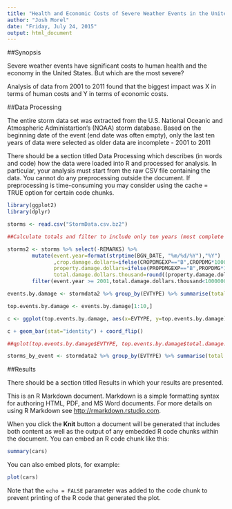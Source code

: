 ```yaml
---
title: "Health and Economic Costs of Severe Weather Events in the United States"
author: "Josh Morel"
date: "Friday, July 24, 2015"
output: html_document
---
```


##Synopsis

Severe weather events have significant costs to human health and the economy in the United States. But which are the most severe?

Analysis of data from 2001 to 2011 found that the biggest impact was X in terms of human costs and Y in terms of economic costs.  
 
##Data Processing

The entire storm data set was extracted from the U.S. National Oceanic and Atmospheric Administartion's (NOAA) storm database.  Based on the beginning date of the event (end date was often empty), only the last ten years of data were selected as older data are incomplete - 2001 to 2011





There should be a section titled Data Processing which describes (in words and code) how the data were loaded into R and processed for analysis. In particular, your analysis must start from the raw CSV file containing the data. You cannot do any preprocessing outside the document. If preprocessing is time-consuming you may consider using the cache = TRUE option for certain code chunks.


```r

library(ggplot2)
library(dplyr)

storms <- read.csv("StormData.csv.bz2")

##Calculate totals and filter to include only ten years (most complete data), and remove entry with 2005 flood with 10 Billion dollars (more than three times cost of next greatest - Katrina - which is obviously data entry error)

storms2 <- storms %>% select(-REMARKS) %>%
        mutate(event.year=format(strptime(BGN_DATE, "%m/%d/%Y"),"%Y")
               ,crop.damage.dollars=ifelse(CROPDMGEXP=="B",CROPDMG*1000000000,ifelse(CROPDMGEXP=="M",CROPDMG*1000000,ifelse(CROPDMGEXP=="K",CROPDMG*1000,CROPDMG))),
               property.damage.dollars=ifelse(PROPDMGEXP=="B",PROPDMG*1000000000,ifelse(PROPDMGEXP=="M",PROPDMG*1000000,ifelse(PROPDMGEXP=="K",PROPDMG*1000,PROPDMG))),
               total.damage.dollars.thousand=round((property.damage.dollars+crop.damage.dollars)/1000,0)) %>%
        filter(event.year >= 2001,total.damage.dollars.thousand<100000000)

events.by.damage <- stormdata2 %>% group_by(EVTYPE) %>% summarise(total.damage.dollars.thousand=sum(total.damage.dollars.thousand)) %>% arrange(desc(total.damage.dollars.thousand))

top.events.by.damage <- events.by.damage[1:10,]

c <- ggplot(top.events.by.damage, aes(x=EVTYPE, y=top.events.by.damage))

c + geom_bar(stat="identity") + coord_flip()

##qplot(top.events.by.damage$EVTYPE, top.events.by.damage$total.damage.dollars.thousand, geom="bar", stat="identity")

storms_by_event <- stormdata2 %>% group_by(EVTYPE) %>% summarise(total.events=n(),total.casualties=sum(FATALITIES)+sum(INJURIES),total.damage.dollars.thousand=sum(total.damage.dollars.thousand))
```





##Results

There should be a section titled Results in which your results are presented.






This is an R Markdown document. Markdown is a simple formatting syntax for authoring HTML, PDF, and MS Word documents. For more details on using R Markdown see <http://rmarkdown.rstudio.com>.

When you click the **Knit** button a document will be generated that includes both content as well as the output of any embedded R code chunks within the document. You can embed an R code chunk like this:

```r
summary(cars)
```

You can also embed plots, for example:

```r
plot(cars)
```

Note that the `echo = FALSE` parameter was added to the code chunk to prevent printing of the R code that generated the plot.

